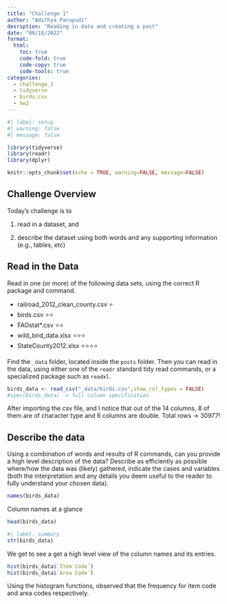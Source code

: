 ```yaml
---
title: "Challenge 1"
author: "Adithya Parupudi"
desription: "Reading in data and creating a post"
date: "08/16/2022"
format:
  html:
    toc: true
    code-fold: true
    code-copy: true
    code-tools: true
categories:
  - challenge_1
  - tidyverse
  - birds.csv
  - hw2
---
```


```r
#| label: setup
#| warning: false
#| message: false

library(tidyverse)
library(readr)
library(dplyr)

knitr::opts_chunk$set(echo = TRUE, warning=FALSE, message=FALSE)
```

## Challenge Overview

Today's challenge is to

1)  read in a dataset, and

2)  describe the dataset using both words and any supporting information (e.g., tables, etc)

## Read in the Data

Read in one (or more) of the following data sets, using the correct R package and command.

-   railroad_2012_clean_county.csv ⭐
-   birds.csv ⭐⭐
-   FAOstat\*.csv ⭐⭐
-   wild_bird_data.xlsx ⭐⭐⭐
-   StateCounty2012.xlsx ⭐⭐⭐⭐

Find the `_data` folder, located inside the `posts` folder. Then you can read in the data, using either one of the `readr` standard tidy read commands, or a specialized package such as `readxl`.

```r
birds_data <- read_csv("_data/birds.csv",show_col_types = FALSE)
#spec(birds_data) -> full column specification

```

After importing the csv file, and I notice that out of the 14 columns, 8 of them are of character type and 6 columns are double. Total rows -\> 30977!

## Describe the data

Using a combination of words and results of R commands, can you provide a high level description of the data? Describe as efficiently as possible where/how the data was (likely) gathered, indicate the cases and variables (both the interpretation and any details you deem useful to the reader to fully understand your chosen data).

```r
names(birds_data)

```

Column names at a glance

```r
head(birds_data)
```

```r
#| label: summary
str(birds_data)
```

We get to see a get a high level view of the column names and its entries.

```r
hist(birds_data$`Item Code`)
hist(birds_data$`Area Code`)
```

Using the histogram functions, observed that the frequency for item code and area codes respectively.
